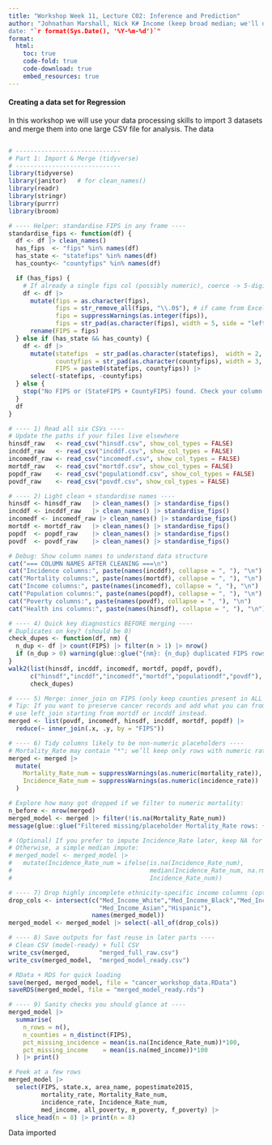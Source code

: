 ```yaml
---
title: "Workshop Week 11, Lecture C02: Inference and Prediction"
author: "Johnathan Marshall, Nick K# Income (keep broad median; we'll drop ethnicity-specific later if present)
date: "`r format(Sys.Date(), '%Y-%m-%d')`"
format: 
  html:
    toc: true
    code-fold: true
    code-download: true
    embed_resources: true
---
```


#### Creating a data set for Regression

In this workshop we will use your data processing skills to import 3 datasets and merge them into one large CSV file for analysis. The data 

```r

```

```r

# -----------------------------
# Part 1: Import & Merge (tidyverse)
# -----------------------------
library(tidyverse)
library(janitor)   # for clean_names()
library(readr)
library(stringr)
library(purrr)
library(broom)

# ---- Helper: standardise FIPS in any frame ----
standardise_fips <- function(df) {
  df <- df |> clean_names()
  has_fips  <- "fips" %in% names(df)
  has_state <- "statefips" %in% names(df)
  has_county<- "countyfips" %in% names(df)

  if (has_fips) {
    # If already a single fips col (possibly numeric), coerce -> 5-digit char
    df <- df |>
      mutate(fips = as.character(fips),
             fips = str_remove_all(fips, "\\.0$"), # if came from Excel
             fips = suppressWarnings(as.integer(fips)),
             fips = str_pad(as.character(fips), width = 5, side = "left", pad = "0")) |>
      rename(FIPS = fips)
  } else if (has_state && has_county) {
    df <- df |>
      mutate(statefips  = str_pad(as.character(statefips),  width = 2, side = "left", pad = "0"),
             countyfips = str_pad(as.character(countyfips), width = 3, side = "left", pad = "0"),
             FIPS = paste0(statefips, countyfips)) |>
      select(-statefips, -countyfips)
  } else {
    stop("No FIPS or (StateFIPS + CountyFIPS) found. Check your column names.")
  }
  df
}

# ---- 1) Read all six CSVs ----
# Update the paths if your files live elsewhere
hinsdf_raw   <- read_csv("hinsdf.csv", show_col_types = FALSE)
incddf_raw   <- read_csv("incddf.csv", show_col_types = FALSE)
incomedf_raw <- read_csv("incomedf.csv", show_col_types = FALSE)
mortdf_raw   <- read_csv("mortdf.csv", show_col_types = FALSE)
popdf_raw    <- read_csv("populationdf.csv", show_col_types = FALSE)
povdf_raw    <- read_csv("povdf.csv", show_col_types = FALSE)

# ---- 2) Light clean + standardise names ----
hinsdf <- hinsdf_raw   |> clean_names() |> standardise_fips()
incddf <- incddf_raw   |> clean_names() |> standardise_fips()
incomedf <- incomedf_raw |> clean_names() |> standardise_fips()
mortdf <- mortdf_raw   |> clean_names() |> standardise_fips()
popdf  <- popdf_raw    |> clean_names() |> standardise_fips()
povdf  <- povdf_raw    |> clean_names() |> standardise_fips()

# Debug: Show column names to understand data structure
cat("=== COLUMN NAMES AFTER CLEANING ===\n")
cat("Incidence columns:", paste(names(incddf), collapse = ", "), "\n")
cat("Mortality columns:", paste(names(mortdf), collapse = ", "), "\n")
cat("Income columns:", paste(names(incomedf), collapse = ", "), "\n")
cat("Population columns:", paste(names(popdf), collapse = ", "), "\n")
cat("Poverty columns:", paste(names(povdf), collapse = ", "), "\n")
cat("Health ins columns:", paste(names(hinsdf), collapse = ", "), "\n")


```

```r
# ---- 4) Quick key diagnostics BEFORE merging ----
# Duplicates on key? (should be 0)
check_dupes <- function(df, nm) {
  n_dup <- df |> count(FIPS) |> filter(n > 1) |> nrow()
  if (n_dup > 0) warning(glue::glue("{nm}: {n_dup} duplicated FIPS rows"))
}
walk2(list(hinsdf, incddf, incomedf, mortdf, popdf, povdf),
      c("hinsdf","incddf","incomedf","mortdf","populationdf","povdf"),
      check_dupes)

# ---- 5) Merge: inner_join on FIPS (only keep counties present in ALL sources)
# Tip: If you want to preserve cancer records and add what you can from others,
# use left_join starting from mortdf or incddf instead.
merged <- list(povdf, incomedf, hinsdf, incddf, mortdf, popdf) |>
  reduce(~ inner_join(.x, .y, by = "FIPS"))

# ---- 6) Tidy columns likely to be non-numeric placeholders ----
# Mortality_Rate may contain "*"; we’ll keep only rows with numeric rates for modeling
merged <- merged |>
  mutate(
    Mortality_Rate_num = suppressWarnings(as.numeric(mortality_rate)),
    Incidence_Rate_num = suppressWarnings(as.numeric(incidence_rate))
  )

# Explore how many got dropped if we filter to numeric mortality:
n_before <- nrow(merged)
merged_model <- merged |> filter(!is.na(Mortality_Rate_num))
message(glue::glue("Filtered missing/placeholder Mortality_Rate rows: {n_before - nrow(merged_model)} removed"))

# (Optional) If you prefer to impute Incidence_Rate later, keep NA for now.
# Otherwise, a simple median impute:
# merged_model <- merged_model |>
#   mutate(Incidence_Rate_num = ifelse(is.na(Incidence_Rate_num),
#                                      median(Incidence_Rate_num, na.rm = TRUE),
#                                      Incidence_Rate_num))

# ---- 7) Drop highly incomplete ethnicity-specific income columns (optional now, or later)
drop_cols <- intersect(c("Med_Income_White","Med_Income_Black","Med_Income_Nat_Am",
                         "Med_Income_Asian","Hispanic"),
                       names(merged_model))
merged_model <- merged_model |> select(-all_of(drop_cols))

# ---- 8) Save outputs for fast reuse in later parts ----
# Clean CSV (model-ready) + full CSV
write_csv(merged,        "merged_full_raw.csv")
write_csv(merged_model,  "merged_model_ready.csv")

# RData + RDS for quick loading
save(merged, merged_model, file = "cancer_workshop_data.RData")
saveRDS(merged_model, file = "merged_model_ready.rds")

# ---- 9) Sanity checks you should glance at ----
merged_model |>
  summarise(
    n_rows = n(),
    n_counties = n_distinct(FIPS),
    pct_missing_incidence = mean(is.na(Incidence_Rate_num))*100,
    pct_missing_income    = mean(is.na(med_income))*100
  ) |> print()

# Peek at a few rows
merged_model |>
  select(FIPS, state.x, area_name, popestimate2015,
         mortality_rate, Mortality_Rate_num,
         incidence_rate, Incidence_Rate_num,
         med_income, all_poverty, m_poverty, f_poverty) |>
  slice_head(n = 8) |> print(n = 8)
```

Data imported